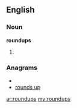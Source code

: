 ==English==

===Noun===
'''roundups'''

# {{plural of|[[roundup]]}}

===Anagrams===
* {{alphagram|dnoprsuu}}
* [[rounds up#English|rounds up]]

[[ar:roundups]]
[[my:roundups]]
